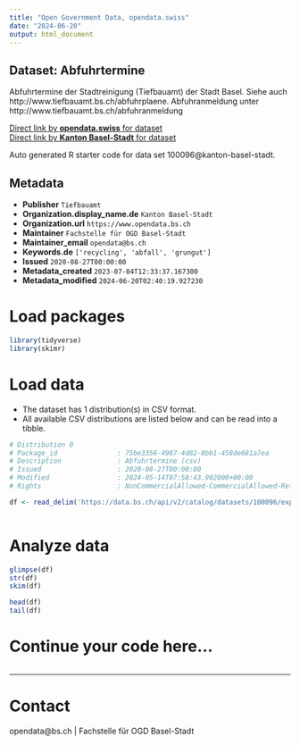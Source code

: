 ```yaml
---
title: "Open Government Data, opendata.swiss"
date: "2024-06-20"
output: html_document
---
```


## Dataset: Abfuhrtermine

Abfuhrtermine der Stadtreinigung (Tiefbauamt) der Stadt Basel. Siehe auch http://www.tiefbauamt.bs.ch/abfuhrplaene. Abfuhranmeldung unter http://www.tiefbauamt.bs.ch/abfuhranmeldung

[Direct link by **opendata.swiss** for dataset](https://opendata.swiss/de/dataset/abfuhrtermine)<br>
[Direct link by **Kanton Basel-Stadt** for dataset](https://data.bs.ch/explore/dataset/100096/)

Auto generated R starter code for data set 100096@kanton-basel-stadt.

## Metadata

- **Publisher** `Tiefbauamt`
- **Organization.display_name.de** `Kanton Basel-Stadt`
- **Organization.url** `https://www.opendata.bs.ch`
- **Maintainer** `Fachstelle für OGD Basel-Stadt`
- **Maintainer_email** `opendata@bs.ch`
- **Keywords.de** `['recycling', 'abfall', 'grungut']`
- **Issued** `2020-08-27T00:00:00`
- **Metadata_created** `2023-07-04T12:33:37.167300`
- **Metadata_modified** `2024-06-20T02:40:19.927230`


# Load packages

```r

library(tidyverse)
library(skimr)

```

# Load data

-   The dataset has 1 distribution(s) in CSV format.
-   All available CSV distributions are listed below and can be read into a tibble.

```r

# Distribution 0
# Package_id               : 75be3356-4987-4d82-8bb1-458de681a7ea
# Description              : Abfuhrtermine (csv)
# Issued                   : 2020-08-27T00:00:00
# Modified                 : 2024-05-14T07:58:43.902000+00:00
# Rights                   : NonCommercialAllowed-CommercialAllowed-ReferenceRequired

df <- read_delim('https://data.bs.ch/api/v2/catalog/datasets/100096/exports/csv')



```

# Analyze data

```r

glimpse(df)
str(df)
skim(df)

head(df)
tail(df)

```

# Continue your code here...

```r

```

------------------------------------------------------------------------

# Contact

opendata@bs.ch | Fachstelle für OGD Basel-Stadt
